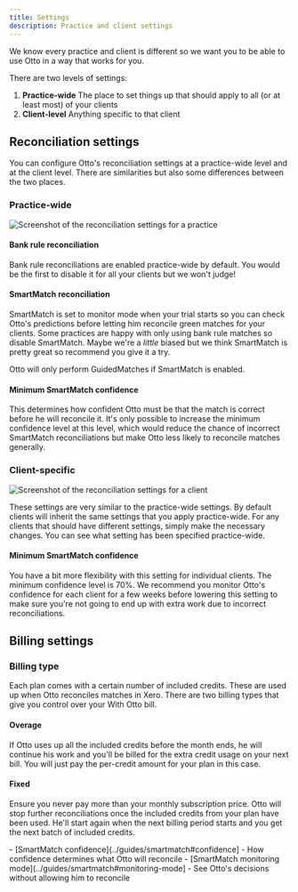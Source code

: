 ```yaml
---
title: Settings
description: Practice and client settings
---
```



We know every practice and client is different so we want you to be able to use Otto in a way that works for you.

There are two levels of settings:
1. **Practice-wide** The place to set things up that should apply to all (or at least most) of your clients
2. **Client-level** Anything specific to that client

## Reconciliation settings
You can configure Otto's reconciliation settings at a practice-wide level and at the client level. There are similarities but also some differences between the two places.

### Practice-wide
<Image src={practiceReconciliationSettingsImage} alt="Screenshot of the reconciliation settings for a practice" />

#### Bank rule reconciliation
Bank rule reconciliations are enabled practice-wide by default. You would be the first to disable it for all your clients but we won't judge!

#### SmartMatch reconciliation
SmartMatch is set to monitor mode when your trial starts so you can check Otto's predictions before letting him reconcile green matches for your clients. Some practices are happy with only using bank rule matches so disable SmartMatch. Maybe we're a *little* biased but we think SmartMatch is pretty great so recommend you give it a try.

<Aside type="caution">
    Otto will only perform GuidedMatches if SmartMatch is enabled.
</Aside>

#### Minimum SmartMatch confidence
This determines how confident Otto must be that the match is correct before he will reconcile it. It's only possible to increase the minimum confidence level at this level, which would reduce the chance of incorrect SmartMatch reconciliations but make Otto less likely to reconcile matches generally.

### Client-specific
<Image src={clientReconciliationSettingsImage} alt="Screenshot of the reconciliation settings for a client" />

These settings are very similar to the practice-wide settings. By default clients will inherit the same settings that you apply practice-wide. For any clients that should have different settings, simply make the necessary changes. You can see what setting has been specified practice-wide.

#### Minimum SmartMatch confidence
You have a bit more flexibility with this setting for individual clients. The minimum confidence level is 70%. We recommend you monitor Otto's confidence for each client for a few weeks before lowering this setting to make sure you're not going to end up with extra work due to incorrect reconciliations.

## Billing settings
### Billing type
Each plan comes with a certain number of included credits. These are used up when Otto reconciles matches in Xero. There are two billing types that give you control over your With Otto bill.

#### Overage
If Otto uses up all the included credits before the month ends, he will continue his work and you'll be billed for the extra credit usage on your next bill. You will just pay the per-credit amount for your plan in this case.

#### Fixed
Ensure you never pay more than your monthly subscription price. Otto will stop further reconciliations once the included credits from your plan have been used. He'll start again when the next billing period starts and you get the next batch of included credits.

<Aside type="tip" title="Related pages">
    - [SmartMatch confidence](../guides/smartmatch#confidence] - How confidence determines what Otto will reconcile
    - [SmartMatch monitoring mode](../guides/smartmatch#monitoring-mode] - See Otto's decisions without allowing him to reconcile
</Aside>
